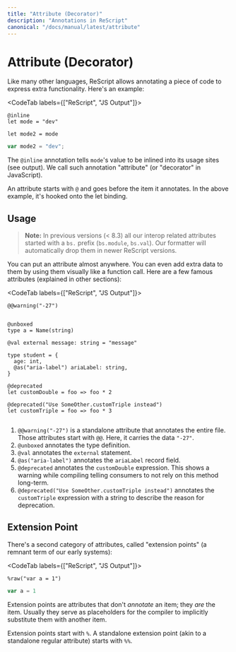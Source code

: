 ```yaml
---
title: "Attribute (Decorator)"
description: "Annotations in ReScript"
canonical: "/docs/manual/latest/attribute"
---
```


# Attribute (Decorator)

Like many other languages, ReScript allows annotating a piece of code to express extra functionality. Here's an example:

<CodeTab labels={["ReScript", "JS Output"]}>

```res
@inline
let mode = "dev"

let mode2 = mode
```
```js
var mode2 = "dev";
```

</CodeTab>

The `@inline` annotation tells `mode`'s value to be inlined into its usage sites (see output). We call such annotation "attribute" (or "decorator" in JavaScript).

An attribute starts with `@` and goes before the item it annotates. In the above example, it's hooked onto the let binding.

## Usage

> **Note:** In previous versions (< 8.3) all our interop related attributes started with a `bs.` prefix (`bs.module`, `bs.val`). Our formatter will automatically drop them in newer ReScript versions.

You can put an attribute almost anywhere. You can even add extra data to them by using them visually like a function call. Here are a few famous attributes (explained in other sections):

<CodeTab labels={["ReScript", "JS Output"]}>

```res
@@warning("-27")


@unboxed
type a = Name(string)

@val external message: string = "message"

type student = {
  age: int,
  @as("aria-label") ariaLabel: string,
}

@deprecated
let customDouble = foo => foo * 2

@deprecated("Use SomeOther.customTriple instead")
let customTriple = foo => foo * 3 
```
```js
```

</CodeTab>

1. `@@warning("-27")` is a standalone attribute that annotates the entire file. Those attributes start with `@@`. Here, it carries the data `"-27"`.
2. `@unboxed` annotates the type definition.
3. `@val` annotates the `external` statement.
4. `@as("aria-label")` annotates the `ariaLabel` record field.
5. `@deprecated` annotates the `customDouble` expression. This shows a warning while compiling telling consumers to not rely on this method long-term.
6. `@deprecated("Use SomeOther.customTriple instead")` annotates the `customTriple` expression with a string to describe the reason for deprecation.

## Extension Point

There's a second category of attributes, called "extension points" (a remnant term of our early systems):

<CodeTab labels={["ReScript", "JS Output"]}>

```res
%raw("var a = 1")
```
```js
var a = 1
```

</CodeTab>

Extension points are attributes that don't _annotate_ an item; they _are_ the item. Usually they serve as placeholders for the compiler to implicitly substitute them with another item.

Extension points start with `%`. A standalone extension point (akin to a standalone regular attribute) starts with `%%`.
